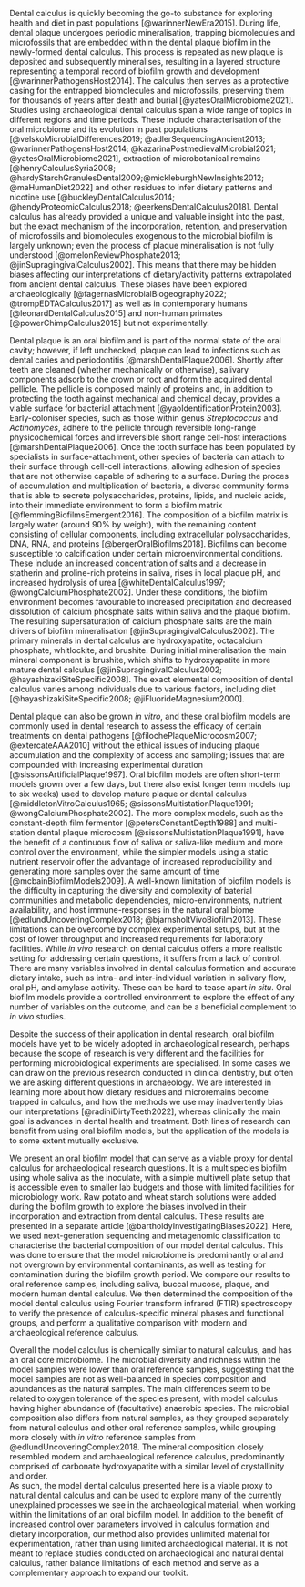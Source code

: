<!-- basic introduction to the field, comprehensible to a scientist in any discipline - what is ancient dental calculus and why is it interesting?-->
Dental calculus is quickly becoming the go-to substance for exploring health and
diet in past populations [@warinnerNewEra2015].
During life, dental plaque undergoes periodic mineralisation, trapping biomolecules and
microfossils that are embedded within the dental plaque biofilm in the newly-formed
dental calculus. This process
is repeated as new plaque is deposited and subsequently mineralises, resulting in
a layered structure representing a temporal record of biofilm growth and development
[@warinnerPathogensHost2014].
The calculus then serves as a protective casing for the entrapped biomolecules and
microfossils, preserving
them for thousands of years after death and burial [@yatesOralMicrobiome2021].
Studies using archaeological dental calculus span a wide
range of topics in different regions and time periods. These include characterisation
of the oral microbiome and its evolution in past populations
[@velskoMicrobialDifferences2019; @adlerSequencingAncient2013; @warinnerPathogensHost2014; @kazarinaPostmedievalMicrobial2021; @yatesOralMicrobiome2021],
extraction of microbotanical remains
[@henryCalculusSyria2008; @hardyStarchGranulesDental2009;@mickleburghNewInsights2012; @maHumanDiet2022]
and other residues to infer dietary patterns and nicotine use
[@buckleyDentalCalculus2014; @hendyProteomicCalculus2018; @eerkensDentalCalculus2018]<!--middenbeemster uhplc-->.
<!-- expand arch applications of DC -->
<!-- what are current limitations of DC? hint at why we need this study -->
Dental calculus has already provided a unique and valuable insight into the past,
but the exact mechanism of the incorporation, retention, and preservation of
microfossils and biomolecules exogenous to the microbial biofilm is largely unknown;
even the process of plaque mineralisation
is not fully understood [@omelonReviewPhosphate2013; @jinSupragingivalCalculus2002].
This means that there may be hidden biases affecting our
interpretations of dietary/activity patterns extrapolated from ancient dental calculus.
These biases have been explored archaeologically
[@fagernasMicrobialBiogeography2022; @trompEDTACalculus2017] as well as in
contemporary humans [@leonardDentalCalculus2015] and non-human primates
[@powerChimpCalculus2015] but not experimentally.
<!-- why are biofilm models valuable? maybe move to biofilm paragraph -->

<!-- more detailed background, comprehensible to scientists in related disciplines -->
<!-- How does calculus form? -->
Dental plaque is an oral biofilm and is part of the normal state of the oral
cavity; however, if left unchecked, plaque can lead to infections such as
dental caries and periodontitis [@marshDentalPlaque2006].
Shortly after teeth are cleaned (whether mechanically or otherwise), salivary
components adsorb to the crown or root and form the acquired dental pellicle.
The pellicle is
composed mainly of proteins and, in addition to protecting the tooth against
mechanical and chemical decay, provides a viable surface for bacterial attachment
[@yaoIdentificationProtein2003].
Early-coloniser species, such as those
within genus *Streptococcus* and *Actinomyces*, adhere to the pellicle through
reversible long-range physicochemical forces and
irreversible short range cell-host interactions [@marshDentalPlaque2006]. Once
the tooth surface has been populated by specialists in surface-attachment, other
species of bacteria can attach to their surface through cell-cell interactions,
allowing adhesion of species that are not otherwise capable of adhering to a surface.
During the proces of accumulation and multiplication of bacteria, a diverse community
forms that is able to secrete polysaccharides, proteins, lipids, and nucleic acids,
into their immediate environment to form a biofilm matrix [@flemmingBiofilmsEmergent2016].
<!-- composition of plaque and DC -->
The composition of a biofilm matrix is largely water (around 90% by weight), with
the remaining content consisting of cellular components, including extracellular
polysaccharides,
DNA, RNA, and proteins [@bergerOralBiofilms2018]. Biofilms can become susceptible to
calcification under certain microenvironmental conditions. These
include an increased concentration of salts and a decrease in statherin
and proline-rich proteins in saliva, rises in local plaque pH, and increased
hydrolysis of urea [@whiteDentalCalculus1997; @wongCalciumPhosphate2002].
Under these conditions, the biofilm environment becomes favourable to increased
precipitation and decreased dissolution of calcium phosphate salts within saliva
and the plaque biofilm.
The resulting supersaturation of calcium phosphate salts are the main
drivers of biofilm mineralisation [@jinSupragingivalCalculus2002].
The primary minerals in dental calculus are hydroxyapatite,
octacalcium phosphate, whitlockite, and brushite. During initial
mineralisation the main mineral component is brushite, which shifts to hydroxyapatite
in more
mature dental calculus [@jinSupragingivalCalculus2002; @hayashizakiSiteSpecific2008].
The exact elemental composition of dental calculus varies among individuals due to
various factors, including diet [@hayashizakiSiteSpecific2008; @jiFluorideMagnesium2000].

Dental plaque can also be grown *in vitro*, and these oral biofilm models are
commonly used in dental research to assess the efficacy
of certain treatments on dental pathogens [@filochePlaqueMicrocosm2007; @extercateAAA2010]
without the ethical issues of inducing plaque accumulation and the complexity
of access and sampling; issues that are compounded with increasing experimental
duration [@sissonsArtificialPlaque1997].
Oral biofilm models are often short-term models grown over a few days, but there
also exist longer term models (up to six weeks) used to develop mature plaque or
dental calculus
[@middletonVitroCalculus1965; @sissonsMultistationPlaque1991; @wongCalciumPhosphate2002]. 
The more
complex models, such as the constant-depth film fermentor [@petersConstantDepth1988]
and multi-station dental plaque microcosm [@sissonsMultistationPlaque1991], have
the benefit of a continuous flow of saliva or saliva-like medium
and more control over the environment, while the simpler models using a static
nutrient reservoir
offer the advantage of increased reproducibility and generating more samples over
the same amount of time [@mcbainBiofilmModels2009].
<!-- oral biofilm models. Why are they valuable and what are limitations of current models? -->
<!-- limitations of current models -->
A well-known limitation of biofilm models is the difficulty in capturing the
diversity and complexity of baterial communities and metabolic dependencies,
micro-environments, nutrient availability, and host immune-responses in the natural
oral biome
[@edlundUncoveringComplex2018; @bjarnsholtVivoBiofilm2013].
These limitations can be overcome by complex experimental setups, but at the cost
of lower throughput and increased requirements for laboratory facilities.
While *in vivo* research on dental calculus offers a more realistic
setting for addressing certain questions, it suffers from a lack of control.
There are many variables involved in dental calculus formation and accurate dietary
intake, such as intra- and inter-individual variation in salivary flow, oral pH,
and amylase activity. These can be hard to tease apart *in situ*. Oral biofilm models
provide a controlled environment to explore the effect of any number of variables
on the outcome, and can be a beneficial complement to *in vivo* studies.

Despite the success of their application
in dental research, oral biofilm models have yet to be widely adopted in archaeological
research, perhaps because the scope of research is very different and the facilities
for performing microbiological experiments are specialised.
In some cases we can draw on the previous research conducted in clinical dentistry,
but often we are asking different questions in archaeology. We are interested in
learning
more about how dietary residues and microremains become trapped in calculus, and
how the methods we use may inadvertently bias our interpretations
[@radiniDirtyTeeth2022], whereas clinically the main goal is advances in dental
health and treatment. Both lines of research can benefit from using oral biofilm
models, but the application of the models is to some extent mutually exclusive.

<!-- What did we do and why?
clearly stating the general problem being addressed by this particular study 
Justify the methods we chose and how they relate to the questions we're asking about
the model and what questions we want to ask with the model-->

We present an oral biofilm model that can serve as a viable proxy for dental
calculus for archaeological research questions.
It is a multispecies biofilm using whole saliva as the inoculate, with a simple
multiwell plate setup that is accessible even to smaller lab budgets and those
with limited facilities for microbiology work.
Raw potato and wheat starch solutions were added during the biofilm growth to
explore the biases involved in their incorporation and extraction from dental
calculus. These results are presented in a separate article [@bartholdyInvestigatingBiases2022].
Here, we used next-generation sequencing and metagenomic classification
to characterise the bacterial composition of our model dental calculus. This was
done to ensure that the model microbiome is predominantly oral and not overgrown
by environmental contaminants, as well as testing for
contamination during the biofilm growth period. We compare our results to
oral reference samples, including saliva, buccal mucose, plaque, and modern human
dental calculus.
We then determined the composition of the model dental calculus using Fourier
transform infrared (FTIR) spectroscopy to verify the presence of calculus-specific
mineral phases and functional groups, and perform a qualitative comparison with
modern and archaeological reference calculus. 

Overall the model calculus is chemically similar to natural calculus, and has
an oral core microbiome.
The microbial diversity and richness within the model samples were lower than
oral reference samples, suggesting that the model samples are not as well-balanced
in species composition and abundances as the natural samples. The main differences
seem to be related to oxygen tolerance of the species present, with model calculus
having higher abundance of (facultative) anaerobic species.
The microbial composition also differs from natural samples, as they grouped
separately from
natural calculus and other oral reference samples, while grouping more closely
with *in vitro* reference samples from @edlundUncoveringComplex2018.
The mineral composition closely resembled modern and archaeological reference
calculus, predominantly comprised of carbonate hydroxyapatite with a similar level of
crystallinity and order.  
As such, the model dental calculus presented here is a viable proxy to natural
dental calculus and can be used to explore many of the currently unexplained
processes we see in the archaeological material, when working within the
limitations of an oral biofilm model.
In addition to the benefit of increased control over parameters involved in
calculus formation and dietary incorporation, our method also provides unlimited
material for experimentation, rather than using limited archaeological material.
It is not meant to replace studies conducted on archaeological and
natural dental calculus, rather balance limitations of each method and serve as
a complementary approach to expand our toolkit.
